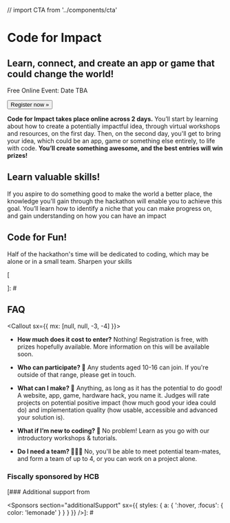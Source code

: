 // import CTA from '../components/cta'

<Banner>

# Code for Impact

## Learn, connect, and create an app or game that could change the world!

Free Online Event: Date TBA

<Link href="/register">
  <Button
    as="a"
    sx={{
      bg: 'lemonade',
      color: 'white',
      borderRadius: 'circle',
      fontFamily: 'inherit',
      fontSize: [2, 3],
      lineHeight: 2,
      cursor: 'pointer',
      px: 4,
      mt: [3, 4],
      transition: 'transform ease .125s',
      ':hover, :focus': {
        transform: 'scale(1.0625)'
      }
    }}>
    Register now »
  </Button>
</Link>

</Banner>
<Container
width="narrow"
sx={{
    p: {
      fontSize: [2, 3, 4],
      color: 'muted',
      mb: [4, 5],
      lineHeight: 1.375,
      letterSpacing: '-.009em'
    },
    strong: {
      fontWeight: 'medium',
      color: 'text'
    }
  }}>

**Code for Impact takes place online across 2 days.**
You’ll start by learning about how to create a potentially impactful idea, through virtual workshops and resources, on the first day.
Then, on the second day, you'll get to bring your idea, which could be an app, game or something else entirely, to life with code.
**You’ll create something awesome, and the best entries will win prizes!**

</Container>

<Gallery>
<Box variant="card">

## Learn valuable skills!

If you aspire to do something good to make the world a better place, the knowledge you'll gain through the hackathon will enable you to achieve this goal. You’ll learn how to identify a niche that you can make progress on, and gain understanding on how you can have an impact

</Box>

<Box variant="card">

## Code for Fun!

Half of the hackathon's time will be dedicated to coding, which may be alone or in a small team. Sharpen your skills

</Box>

[<Photo showAlt alt="We hope to award these prizes to the best entrants." src="https://angelhacks.org/static/venue/stickexchange.jpg" />
<Photo showAlt alt="Students build projects in groups" src="https://cdn.glitch.com/3d283e0f-19c4-4546-b0b2-223ec3a7dc23%2Fworking.jpg?v=1565769221347" />



<Photo showAlt alt="Workshops teach intro coding skills" src="https://cdn.glitch.com/3d283e0f-19c4-4546-b0b2-223ec3a7dc23%2Fworkshop.jpg?v=1565769230073" />]: #

</Gallery>





<Container>

## FAQ

<Callout sx={{ mx: [null, null, -3, -4] }}>
<FAQ>

- **How much does it cost to enter?**
  Nothing! Registration is free, with prizes hopefully available. More information on this will be available soon.

- **Who can participate? 🔭**
  Any students aged 10-16 can join. If you're outside of that range, please get in touch.

- **What can I make? 🤖**
  Anything, as long as it has the potential to do good! A website, app, game, hardware hack, you name it. Judges will rate projects on potential positive impact (how much good your idea could do) and implementation quality (how usable, accessible and advanced your solution is).

- **What if I’m new to coding? 👾**
  No problem! Learn as you go with our introductory workshops & tutorials.

- **Do I need a team? 👨‍👧‍👧**
  No, you'll be able to meet potential team-mates, and form a team of up to 4, or you can work on a project alone.


</FAQ>
</Callout>

### Fiscally sponsored by HCB

<Sponsors />

[### Additional support from

<Sponsors
section="additionalSupport"
sx={{
    styles: {
      a: {
        ':hover, :focus': {
          color: 'lemonade'
        }
      }
    }
  }} />]: #



</Container>
